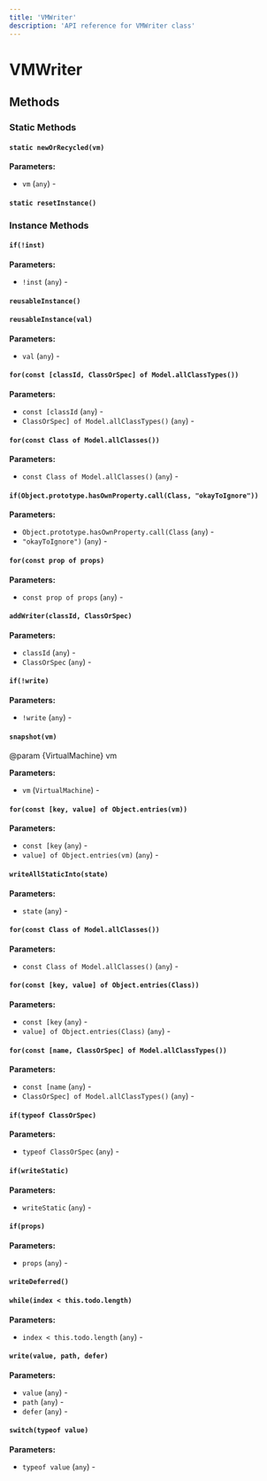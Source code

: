 ```yaml
---
title: 'VMWriter'
description: 'API reference for VMWriter class'
---
```


# VMWriter

## Methods

### Static Methods

#### `static newOrRecycled(vm)`

**Parameters:**

- `vm` (`any`) - 

#### `static resetInstance()`

### Instance Methods

#### `if(!inst)`

**Parameters:**

- `!inst` (`any`) - 

#### `reusableInstance()`

#### `reusableInstance(val)`

**Parameters:**

- `val` (`any`) - 

#### `for(const [classId, ClassOrSpec] of Model.allClassTypes())`

**Parameters:**

- `const [classId` (`any`) - 
- `ClassOrSpec] of Model.allClassTypes()` (`any`) - 

#### `for(const Class of Model.allClasses())`

**Parameters:**

- `const Class of Model.allClasses()` (`any`) - 

#### `if(Object.prototype.hasOwnProperty.call(Class, "okayToIgnore"))`

**Parameters:**

- `Object.prototype.hasOwnProperty.call(Class` (`any`) - 
- `"okayToIgnore")` (`any`) - 

#### `for(const prop of props)`

**Parameters:**

- `const prop of props` (`any`) - 

#### `addWriter(classId, ClassOrSpec)`

**Parameters:**

- `classId` (`any`) - 
- `ClassOrSpec` (`any`) - 

#### `if(!write)`

**Parameters:**

- `!write` (`any`) - 

#### `snapshot(vm)`

@param {VirtualMachine} vm

**Parameters:**

- `vm` (`VirtualMachine`) - 

#### `for(const [key, value] of Object.entries(vm))`

**Parameters:**

- `const [key` (`any`) - 
- `value] of Object.entries(vm)` (`any`) - 

#### `writeAllStaticInto(state)`

**Parameters:**

- `state` (`any`) - 

#### `for(const Class of Model.allClasses())`

**Parameters:**

- `const Class of Model.allClasses()` (`any`) - 

#### `for(const [key, value] of Object.entries(Class))`

**Parameters:**

- `const [key` (`any`) - 
- `value] of Object.entries(Class)` (`any`) - 

#### `for(const [name, ClassOrSpec] of Model.allClassTypes())`

**Parameters:**

- `const [name` (`any`) - 
- `ClassOrSpec] of Model.allClassTypes()` (`any`) - 

#### `if(typeof ClassOrSpec)`

**Parameters:**

- `typeof ClassOrSpec` (`any`) - 

#### `if(writeStatic)`

**Parameters:**

- `writeStatic` (`any`) - 

#### `if(props)`

**Parameters:**

- `props` (`any`) - 

#### `writeDeferred()`

#### `while(index < this.todo.length)`

**Parameters:**

- `index < this.todo.length` (`any`) - 

#### `write(value, path, defer)`

**Parameters:**

- `value` (`any`) - 
- `path` (`any`) - 
- `defer` (`any`) - 

#### `switch(typeof value)`

**Parameters:**

- `typeof value` (`any`) - 
